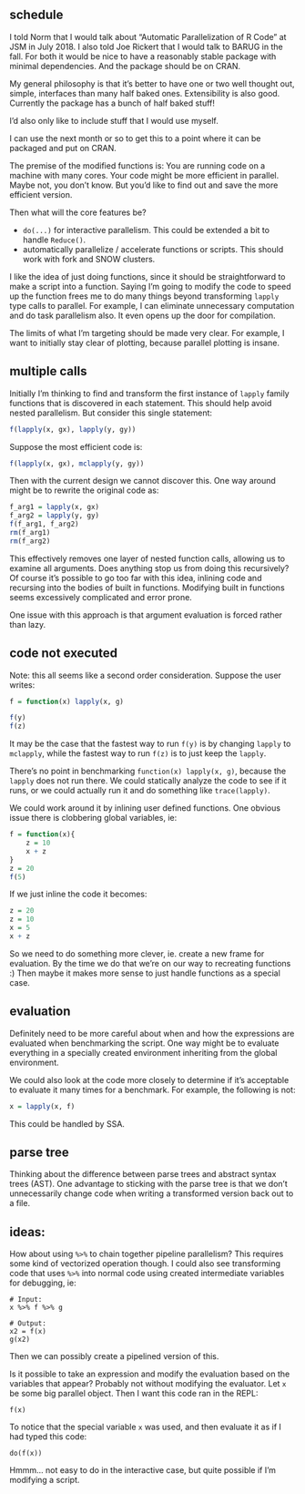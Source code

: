 ## schedule

I told Norm that I would talk about "Automatic Parallelization of R Code"
at JSM in July 2018. I also told Joe Rickert that I would talk to BARUG in
the fall. For both it would be nice to have a reasonably stable package
with minimal dependencies. And the package should be on CRAN.

My general philosophy is that it's better to have one or two well thought
out, simple, interfaces than many half baked ones. 
Extensibility is also
good.
Currently the package has a bunch of half baked stuff!

I'd also only like to include stuff that I would use myself.

I can use the next month or so to get this to a point where it can be
packaged and put on CRAN.

The premise of the modified functions is: You are running code on a machine with many
cores. Your code might be more efficient in parallel. Maybe not, you don't
know. But you'd like to find out and save the more efficient version.

Then what will the core features be?

- `do(...)` for interactive parallelism. This could be extended a bit to
  handle `Reduce()`.
- automatically parallelize / accelerate functions or scripts. This should
  work with fork and SNOW clusters.

I like the idea of just doing functions, since it should be straightforward
to make a script into a function. Saying I'm going to modify the code to
speed up the function frees me to do many things beyond transforming
`lapply` type calls to parallel. For example, I can eliminate unnecessary
computation and do task parallelism also. It even opens up the door for
compilation.

The limits of what I'm targeting should be made very clear. For example, I
want to initially stay clear of plotting, because parallel plotting is
insane.

## multiple calls

Initially I'm thinking to find and transform the first instance of `lapply`
family functions that is discovered in each statement. This should help
avoid nested parallelism. But consider this single statement:

```R
f(lapply(x, gx), lapply(y, gy))
```

Suppose the most efficient code is:

```R
f(lapply(x, gx), mclapply(y, gy))
```

Then with the current design we cannot discover this. One way around might
be to rewrite the original code as:

```R
f_arg1 = lapply(x, gx)
f_arg2 = lapply(y, gy)
f(f_arg1, f_arg2)
rm(f_arg1)
rm(f_arg2)
```

This effectively removes one layer of nested function calls, allowing us to
examine all arguments. Does anything stop us from doing this recursively?
Of course it's possible to go too far with this idea, inlining code and
recursing into the bodies of built in functions. Modifying built in
functions seems excessively complicated and error prone.

One issue with this approach is that argument evaluation is forced rather
than lazy.


## code not executed

Note: this all seems like a second order consideration. 
Suppose the user writes:

```R
f = function(x) lapply(x, g)

f(y)
f(z)
```

It may be the case that the fastest way to run `f(y)` is by changing `lapply`
to `mclapply`, while the fastest way to run `f(z)` is to just keep the
`lapply`.

There's no point in benchmarking `function(x) lapply(x, g)`, because the
`lapply` does not run there. We could statically analyze the code to see if
it runs, or we could actually run it and do something like `trace(lapply)`.

We could work around it
by inlining user defined functions. One obvious issue there is clobbering
global variables, ie:

```R

f = function(x){
    z = 10
    x + z
}
z = 20
f(5)

```

If we just inline the code it becomes:

```R

z = 20
z = 10
x = 5
x + z

```

So we need to do something more clever, ie. create a new frame for
evaluation. By the time we do that we're on our way to recreating functions
:) Then maybe it makes more sense to just handle functions as a special
case.


## evaluation

Definitely need to be more careful about when and how the expressions are
evaluated when benchmarking the script. One way might be to evaluate
everything in a specially created
environment inheriting from the global environment.

We could also look at the code more closely to determine if it's acceptable
to evaluate it many times for a benchmark. For example, the following is
not:

```R

x = lapply(x, f)

```

This could be handled by SSA.


## parse tree

Thinking about the difference between parse trees and abstract syntax trees
(AST). One advantage to sticking with the parse tree is that we don't
unnecessarily change code when writing a transformed version back out to a file.

## ideas:

How about using `%>%` to chain together pipeline parallelism? This requires
some kind of vectorized operation though. I could also see transforming
code that uses `%>%` into normal code using created intermediate variables
for debugging, ie:

```
# Input:
x %>% f %>% g

# Output:
x2 = f(x)
g(x2)
```

Then we can possibly create a pipelined version of this.

Is it possible to take an expression and modify the evaluation based on the
variables that appear? Probably not without modifying the evaluator.
Let `x` be some big parallel object. Then I want this code ran in the REPL:

```
f(x)
```

To notice that the special variable `x` was used, and then evaluate
it as if I had typed this code:

```
do(f(x))
```

Hmmm... not easy to do in the interactive case, but quite possible if I'm
modifying a script.
